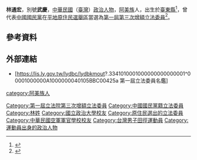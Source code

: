 {{Infobox_officeholder
| name = 林通宏
| image name =
| width = 
| now = 中華民國（台灣）政治人士 
| period = 
| Sex = 男 
| Native place = 
| date of birth = 
| party = {{Kmt|19px}}
| nationality = {{ROC}}
| place of birth = 
| educate = 
*空軍官校肄業
*國立政治大學（行政）畢業
*高檢律師及格
*特種考試及格
| past = 
*辦事員
*課員
*安全管理員
*科員
*專員
*場長
*第一屆第三次增額立法委員<br><span style="color: blue;">（1981年－1984年）</span>
}}
{{Infobox sportsperson
| name                      = 林通宏
| image                     = 
| image_size                = 
| alt                       = 
| caption                   = 
| real_name                 = 
| native_name               = 
| native_name_lang          = 
| romanizedname             = 
| english_name              = 
| birth_name                = 
| nationality               = {{ROC}}
| national_team             = 
| ethnicity                 = 
| hometown                  = 
| citizenship               = 
| birth_date                = 
| birth_place               = 
| death_date                = 
| death_place               = 
| resting_place             = 
| resting_place_coordinates = 
| monuments                 = 
| residence                 = 
| education                 = 國立政治大學
| alma_mater                = 國立政治大學
| occupation                = 
{{ubl
|臺東縣政府教育處專員
|中華民國平地原住民立法委員（1981-1983）
}}
| years_active              = 1957 -
| agent                     = 
| height                    = 
| weight                    = 
| spouse                    = 
| country                   = 
| sport                     = 田徑
| position                  = 
| shoots                    = 
| catches                   = 
| disability                = 
| disability_class          = 
| weight_class              = 
| weight_class_type         = 
| rank                      = 
| event                     = 短跑
| collegeteam               = 
| team                      = 
| former_partner            = 
| retired                   = 
| worlds                    = 
| regionals                 = 
| nationals                 = 
{{ubl
|'''中華民國46年臺灣省田徑賽男子組'''：400公尺第二名
|'''中華民國46年臺灣省運動會男子組'''：200公尺第三名
|'''中華民國46年臺灣省運動會男子組'''：400公尺第四名
|'''中華民國47年臺灣省田徑賽男子組'''：200公尺第四名
|'''中華民國47年臺灣省田徑賽男子組'''：400公尺第一名
|'''中華民國47年臺灣省運動會男子組'''：400公尺第一名
|'''中華民國48年臺灣省田徑賽男子組'''：400公尺第一名
|'''中華民國48年臺灣省運動會男子組'''：400公尺第一名
|'''中華民國48年國軍運動大會學校組'''：200公尺第一名
|'''中華民國48年國軍運動大會學校組'''：400公尺第一名
|'''中華民國48年國軍運動大會學校組'''：400公尺跨欄第一名
|'''中華民國49年臺灣省田徑賽男子組'''：400公尺第三名
}}
| olympics                  = 
| paralympics               = 
| commonwealth              = 
| highestranking            = 
| pb                        = 
{{ubl
|'''200公尺'''：22.8秒（手動） （1959年）
|'''400公尺'''：50.2秒（手動） （1959年）
|'''400公尺跨欄'''：58.4秒（手動） （1959年）
}}
| medaltemplates            = 
{{MedalCountry|{{ROCAF}}}}
{{MedalSport|男子田徑}}
{{MedalCompetition|中華民國國軍運動大會學校組}}
{{MedalGold|1959年 臺北市|200公尺}}
{{MedalGold|1959年 臺北市|400公尺}}
{{MedalGold|1959年 臺北市|400公尺跨欄}}
| updated                   = 2017年12月12日
}}
'''林通宏'''，別號'''武慶'''，[[中華民國|中華民國]]（[[臺灣|臺灣]]）[[政治人物|政治人物]]，[[阿美族|阿美族]]人，出生於[[臺東縣|臺東縣]]<ref name="名鑑">{{cite web|title=第一屆立法委員名鑑 - 林通宏|url=https://lis.ly.gov.tw/lghtml/work/_K5_ttsbooke12.pdf|publisher=立法院國會圖書館|accessdate=2021-11-22|language=zh-tw|archiveurl=https://web.archive.org/web/20211122085804/https://lis.ly.gov.tw/lghtml/work/_K5_ttsbooke12.pdf|archivedate=2021-11-22|deadurl=no}}</ref>，曾代表[[中國國民黨|中國國民黨]]在[[平地原住民選舉區|平地原住民選舉區]]當選為[[1980年中華民國立法委員選舉|第一屆第三次增額立法委員]]<ref>{{cite web|title=第五章 台灣原住民族自治區之政治訴求與壓力發展|url=http://rportal.lib.ntnu.edu.tw/bitstream/20.500.12235/85386/5/201105.pdf|publisher=國立臺灣師範大學圖書館|accessdate=2021-11-22|language=zh-tw|archiveurl=https://web.archive.org/web/20211122090308/http://rportal.lib.ntnu.edu.tw/bitstream/20.500.12235/85386/5/201105.pdf|archivedate=2021-11-22|deadurl=no}}</ref>。

== 參考資料 ==
{{Reflist}}

== 外部連結 ==
* [https://lis.ly.gov.tw/lydbc/lydbkmout?.3341010001000000000000001^00001000000A1000000040105BBC00425a 第一屆立法委員名鑑]{{Wayback|url=https://lis.ly.gov.tw/lydbc/lydbkmout?.3341010001000000000000001%5E00001000000A1000000040105BBC00425a |date=20211122090442 }}

{{DEFAULTSORT:Lin林}}
[[category:阿美族人|category:阿美族人]]
[[Category:第一屆立法院第三次增額立法委員|Category:第一屆立法院第三次增額立法委員]]
[[Category:中國國民黨籍立法委員|Category:中國國民黨籍立法委員]]
[[Category:林姓|Category:林姓]]
[[Category:國立政治大學校友|Category:國立政治大學校友]]
[[Category:原住民選出的立法委員|Category:原住民選出的立法委員]]
[[Category:中華民國空軍軍官學校校友|Category:中華民國空軍軍官學校校友]]
[[Category:台灣男子田徑運動員|Category:台灣男子田徑運動員]]
[[Category:運動員出身的政治人物|Category:運動員出身的政治人物]]